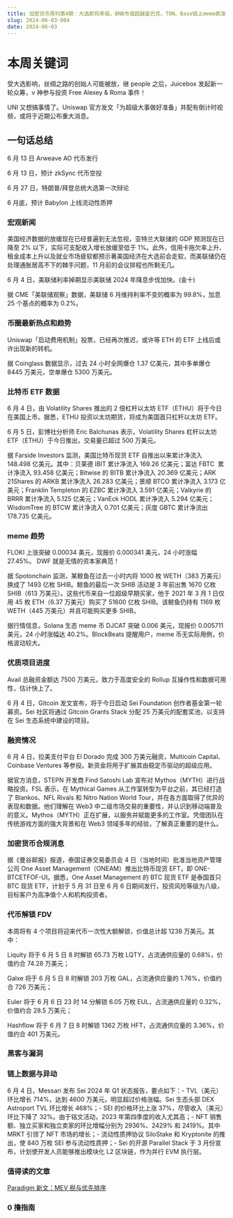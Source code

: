 ```yaml
---
title: 加密货币周刊第4期：大选即将来临，BNB市值超越星巴克，TON、Base链上meme疯涨！
slug: 2024-06-03-004
date: 2024-06-03
---
```


# 本周关键词

受大选影响，丝绸之路的创始人可能被放，继 people 之后，Juicebox 发起新一轮众筹，v 神参与投资 Free Alexey & Roma 事件！

UNI 又想搞事情了。Uniswap 官方发文「为超级大事做好准备」并配有倒计时视频，或将于近期公布重大消息。

## 一句话总结

6 月 13 日 Arweave AO 代币发行

6 月 13 日，预计 zkSync 代币空投

6 月 27 日，特朗普/拜登总统大选第一次辩论

6 月底，预计 Babylon 上线流动性质押

### 宏观新闻

美国经济数据的放缓现在已经普遍到无法忽视，亚特兰大联储的 GDP 预测现在已降至 2% 以下，实际可支配收入增长放缓至低于 1%。此外，信用卡拖欠率上升、租金成本上升以及就业市场疲软都预示著美国经济在大选前会走软，而美联储仍在处理通胀居高不下的棘手问题，11 月前的会议排程也所剩无几。

6 月 4 日，美联储利率掉期显示美联储 2024 年降息步伐加快。(金十)

据 CME「美联储观察」数据，美联储 6 月维持利率不变的概率为 99.8%，加息 25 个基点的概率为 0.2%。

### 币圈最新热点和趋势

Uniswap「启动费用机制」投票，已经再次推迟，或许等 ETH 的 ETF 上线后或许出现新的转机。

据 Coinglass 数据显示，过去 24 小时全网爆仓 1.37 亿美元，其中多单爆仓 8445 万美元，空单爆仓 5300 万美元。

### 比特币 ETF 数据

6 月 4 日，由 Volatility Shares 推出的 2 倍杠杆以太坊 ETF（ETHU）将于今日在美国上市。据悉，ETHU 投资以太坊期货，将成为美国首只杠杆以太坊 ETF。

6 月 5 日，彭博社分析师 Eric Balchunas 表示，Volatility Shares 杠杆以太坊 ETF（ETHU）于今日推出，交易量已超过 500 万美元。

据 Farside Investors 监测，美国比特币现货 ETF 自推出以来累计净流入 148.498 亿美元。其中：贝莱德 IBIT 累计净流入 169.26 亿美元；富达 FBTC &nbsp;累计净流入 93.458 亿美元；Bitwise 的 BITB 累计净流入 20.369 亿美元；ARK 21Shares 的 ARKB 累计净流入 26.283 亿美元；景顺 BTCO 累计净流入 3.173 亿美元；Franklin Templeton 的 EZBC 累计净流入 3.591 亿美元；Valkyrie 的 BRRR 累计净流入 5.125 亿美元；VanEck HODL 累计净流入 5.294 亿美元；WisdomTree 的 BTCW 累计净流入 0.701 亿美元；灰度 GBTC 累计净流出 178.735 亿美元。

### meme 趋势

FLOKI 上涨突破 0.00034 美元，现报价 0.000341 美元，24 小时涨幅 27.45%。 DWF 就是无情的资本家典范！

据 Spotonchain 监测，某鲸鱼在过去一小时内将 1000 枚 WETH（383 万美元）换成了 1493 亿枚 SHIB。鲸鱼的最后一次 SHIB 活动是 3 年前出售 1670 亿枚 SHIB（613 万美元）。这些代币来自一位超级早期买家，他于 2021 年 3 月 1 日仅用 45 枚 ETH（6.37 万美元）购买了 51600 亿枚 SHIB。该鲸鱼仍持有 1169 枚 WETH（445 万美元）并且可能购买更多 SHIB。

据行情信息，Solana 生态 meme 币 DJCAT 突破 0.006 美元，现报价 0.005711 美元，24 小时涨幅达 40.2%。BlockBeats 提醒用户，meme 币无实际用例，价格波动较大。

### 优质项目进度

Avail 总融资金额达 7500 万美元，致力于高度安全的 Rollup 互操作性和数据可用性，估计快上了。

6 月 4 日，Gitcoin 发文宣布，将于今日启动 Sei Foundation 创作者基金第一轮募资。Sei 社区将通过 Gitcoin Grants Stack 分配 25 万美元的配套奖池，以支持在 Sei 生态系统中建设的项目。

### 融资情况

6 月 4 日，拉美支付平台 El Dorado 完成 300 万美元融资，Multicoin Capital、Coinbase Ventures 等参投。新资金将用于扩展其由稳定币驱动的超级应用。

据官方消息，STEPN 开发商 Find Satoshi Lab 宣布对 Mythos（MYTH）进行战略投资。FSL 表示，在 Mythical Games 从工作室转型为平台之前，其已经打造了 Blankos、NFL Rivals 和 Nitro Nation World Tour，并在各方面取得了优异的表现和数据。他们理解在 Web3 中二级市场交易的重要性，并认识到移动端普及的意义。Mythos（MYTH）正在扩展，以服务并赋能更多的工作室。凭借团队在传统游戏方面的强大背景和在 Web3 领域多年的经验，了解真正重要的是什么。

### 加密货币合规消息

据《曼谷邮报》报道，泰国证券交易委员会 4 日（当地时间）批准当地资产管理公司 One Asset Management（ONEAM）推出比特币现货 EFT，即 ONE-BTCETFOF-UI。据悉，One Asset Management 的 BTC 现货 ETF 是泰国首只 BTC 现货 ETF，计划于 5 月 31 日至 6 月 6 日期间发行，投资风险等级为八级，目标客户为高净值个人和机构投资者。

### 代币解锁 FDV

本周将有 4 个项目将迎来代币一次性大额解锁，价值总计超 1238 万美元。其中：

Liquity 将于 6 月 5 日 8 时解锁 65.73 万枚 LQTY，占流通供应量的 0.68%，价值约合 74.28 万美元；

Galxe 将于 6 月 5 日 8 时解锁 203 万枚 GAL，占流通供应量的 1.76%，价值约合 726 万美元；

Euler 将于 6 月 6 日 23 时 14 分解锁 6.05 万枚 EUL，占流通供应量的 0.32%，价值约合 28.5 万美元；

Hashflow 将于 6 月 7 日 8 时解锁 1362 万枚 HFT，占流通供应量的 3.36%，价值约合 401 万美元。

### 黑客与漏洞

### 链上数据与异动

6 月 4 日，Messari 发布 Sei 2024 年 Q1 状态报告，要点如下：- TVL（美元）环比增长 714%，达到 4600 万美元，明显超过价格涨幅。Sei 生态头部 DEX Astroport TVL 环比增长 468%；- SEI 的价格环比上涨 37%，尽管收入（美元）环比下降了 32%。由于铭文活动，2023 年第四季度的收入尤其高；- NFT 销售额、独立买家和独立卖家的环比增幅分别为 2936%、2429% 和 2419%。其中 MRKT 引领了 NFT 市场的增长；- 流动性质押协议 SiloStake 和 Kryptonite 的推出，使 840 万枚 SEI 参与流动性质押；- Sei 的开源 Parallel Stack 于 3 月份宣布，计划使开发人员能够推出模块化 L2 区块链，作为并行 EVM 执行层。

### 值得读的文章

[Paradigm 新文：MEV 税与优先排序](https://www.theblockbeats.info/news/53765?from=kkdemian)

### 0 撸指南
